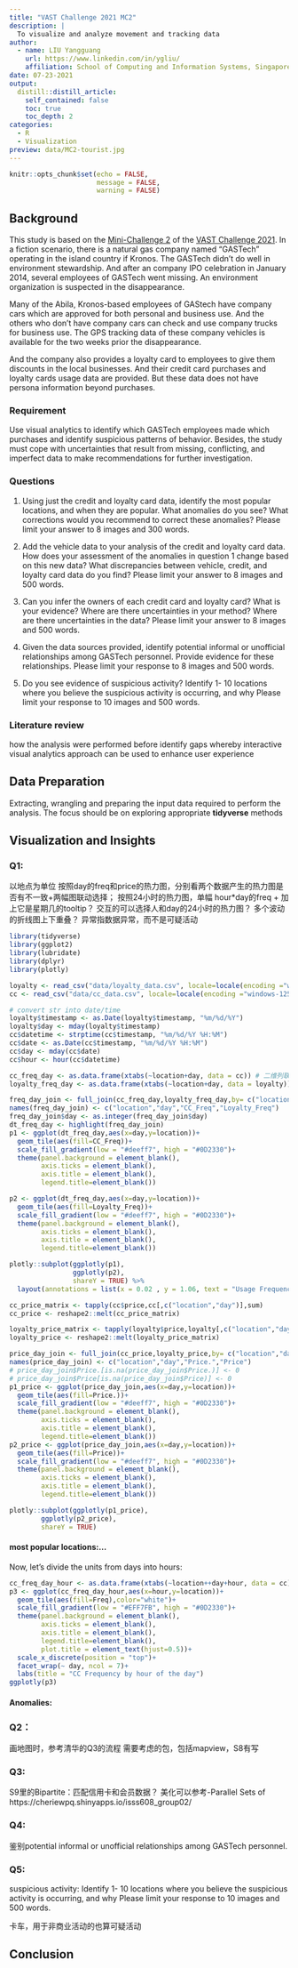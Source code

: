 ```yaml
---
title: "VAST Challenge 2021 MC2"
description: |
  To visualize and analyze movement and tracking data
author:
  - name: LIU Yangguang
    url: https://www.linkedin.com/in/ygliu/
    affiliation: School of Computing and Information Systems, Singapore Management
date: 07-23-2021
output:
  distill::distill_article:
    self_contained: false
    toc: true
    toc_depth: 2
categories:
  - R
  - Visualization
preview: data/MC2-tourist.jpg
---
```


```r
knitr::opts_chunk$set(echo = FALSE,
                      message = FALSE,
                      warning = FALSE)
```


## Background

This study is based on the [Mini-Challenge 2](https://vast-challenge.github.io/2021/MC2.html) of the [VAST Challenge 2021](https://vast-challenge.github.io/2021/). In a fiction scenario, there is a natural gas company named "GASTech" operating in the island country if Kronos. The GASTech didn't do well in environment stewardship. And after an company IPO celebration in January 2014, several employees of GASTech went missing. An environment organization is suspected in the disappearance.

Many of the Abila, Kronos-based employees of GAStech have company cars which are approved for both personal and business use. And the others who don't have company cars can check and use company trucks for business use. The GPS tracking data of these company vehicles is available for the two weeks prior the disappearance.

And the company also provides a loyalty card to employees to give them discounts in the local businesses. And their credit card purchases and loyalty cards usage data are provided. But these data does not have persona information beyond purchases.

### Requirement

Use visual analytics to identify which GASTech employees made which purchases and identify suspicious patterns of behavior. Besides, the study must cope with uncertainties that result from missing, conflicting, and imperfect data to make recommendations for further investigation.

### Questions

1. Using just the credit and loyalty card data, identify the most popular locations, and when they are popular. What anomalies do you see? What corrections would you recommend to correct these anomalies? Please limit your answer to 8 images and 300 words.

2. Add the vehicle data to your analysis of the credit and loyalty card data. How does your assessment of the anomalies in question 1 change based on this new data? What discrepancies between vehicle, credit, and loyalty card data do you find? Please limit your answer to 8 images and 500 words.

3. Can you infer the owners of each credit card and loyalty card? What is your evidence? Where are there uncertainties in your method? Where are there uncertainties in the data? Please limit your answer to 8 images and 500 words.

4. Given the data sources provided, identify potential informal or unofficial relationships among GASTech personnel. Provide evidence for these relationships. Please limit your response to 8 images and 500 words.

5. Do you see evidence of suspicious activity? Identify 1- 10 locations where you believe the suspicious activity is occurring, and why Please limit your response to 10 images and 500 words.

### Literature review

how the analysis were performed before
identify gaps whereby interactive visual analytics approach can be used to enhance user experience

## Data Preparation

Extracting, wrangling and preparing the input data required to perform the analysis. The focus should be on exploring appropriate **tidyverse** methods

## Visualization and Insights

### Q1:
以地点为单位
按照day的freq和price的热力图，分别看两个数据产生的热力图是否有不一致+两幅图联动选择；
按照24小时的热力图，单幅
hour*day的freq + 加上它是星期几的tooltip？
交互的可以选择人和day的24小时的热力图？
多个波动的折线图上下重叠？
异常指数据异常，而不是可疑活动

```r
library(tidyverse)
library(ggplot2)
library(lubridate)
library(dplyr)
library(plotly)
```


```r
loyalty <- read_csv("data/loyalty_data.csv", locale=locale(encoding ="windows-1252"))
cc <- read_csv("data/cc_data.csv", locale=locale(encoding ="windows-1252"))
```

```r
# convert str into date/time
loyalty$timestamp <- as.Date(loyalty$timestamp, "%m/%d/%Y")
loyalty$day <- mday(loyalty$timestamp)
cc$datetime <- strptime(cc$timestamp, "%m/%d/%Y %H:%M")
cc$date <- as.Date(cc$timestamp, "%m/%d/%Y %H:%M")
cc$day <- mday(cc$date)
cc$hour <- hour(cc$datetime)
```



```r
cc_freq_day <- as.data.frame(xtabs(~location+day, data = cc)) # 二维列联表
loyalty_freq_day <- as.data.frame(xtabs(~location+day, data = loyalty)) # 二维列联表

freq_day_join <- full_join(cc_freq_day,loyalty_freq_day,by= c("location","day"))
names(freq_day_join) <- c("location","day","CC_Freq","Loyalty_Freq")
freq_day_join$day <- as.integer(freq_day_join$day)
dt_freq_day <- highlight(freq_day_join)
p1 <- ggplot(dt_freq_day,aes(x=day,y=location))+
  geom_tile(aes(fill=CC_Freq))+
  scale_fill_gradient(low = "#deeff7", high = "#0D2330")+
  theme(panel.background = element_blank(),
        axis.ticks = element_blank(),
        axis.title = element_blank(),
        legend.title=element_blank())

p2 <- ggplot(dt_freq_day,aes(x=day,y=location))+
  geom_tile(aes(fill=Loyalty_Freq))+
  scale_fill_gradient(low = "#deeff7", high = "#0D2330")+
  theme(panel.background = element_blank(),
        axis.ticks = element_blank(),
        axis.title = element_blank(),
        legend.title=element_blank())

plotly::subplot(ggplotly(p1),
                ggplotly(p2),
                shareY = TRUE) %>% 
  layout(annotations = list(x = 0.02 , y = 1.06, text = "Usage Frequency of Credit (left) and Loyalty (right) Card", showarrow = F, xref='paper', yref='paper'))
```

```r
cc_price_matrix <- tapply(cc$price,cc[,c("location","day")],sum)
cc_price <- reshape2::melt(cc_price_matrix)

loyalty_price_matrix <- tapply(loyalty$price,loyalty[,c("location","day")],sum)
loyalty_price <- reshape2::melt(loyalty_price_matrix)

price_day_join <- full_join(cc_price,loyalty_price,by= c("location","day"))
names(price_day_join) <- c("location","day","Price.","Price")
# price_day_join$Price.[is.na(price_day_join$Price.)] <- 0
# price_day_join$Price[is.na(price_day_join$Price)] <- 0
p1_price <- ggplot(price_day_join,aes(x=day,y=location))+
  geom_tile(aes(fill=Price.))+
  scale_fill_gradient(low = "#deeff7", high = "#0D2330")+
  theme(panel.background = element_blank(),
        axis.ticks = element_blank(),
        axis.title = element_blank(),
        legend.title=element_blank())
p2_price <- ggplot(price_day_join,aes(x=day,y=location))+
  geom_tile(aes(fill=Price))+
  scale_fill_gradient(low = "#deeff7", high = "#0D2330")+
  theme(panel.background = element_blank(),
        axis.ticks = element_blank(),
        axis.title = element_blank(),
        legend.title=element_blank())

plotly::subplot(ggplotly(p1_price),
        ggplotly(p2_price),
        shareY = TRUE)

```

#### most popular locations:...

Now, let's divide the units from days into hours:

```r
cc_freq_day_hour <- as.data.frame(xtabs(~location++day+hour, data = cc))
p3 <- ggplot(cc_freq_day_hour,aes(x=hour,y=location))+
  geom_tile(aes(fill=Freq),color="white")+
  scale_fill_gradient(low = "#EFF7FB", high = "#0D2330")+
  theme(panel.background = element_blank(),
        axis.ticks = element_blank(),
        axis.title = element_blank(),
        legend.title=element_blank(),
        plot.title = element_text(hjust=0.5))+
  scale_x_discrete(position = "top")+
  facet_wrap(~ day, ncol = 7)+
  labs(title = "CC Frequency by hour of the day") 
ggplotly(p3)
```



#### Anomalies:


### Q2：
画地图时，参考清华的Q3的流程
需要考虑的包，包括mapview，S8有写


### Q3:
S9里的Bipartite：匹配信用卡和会员数据？
美化可以参考-Parallel Sets of https://cheriewpq.shinyapps.io/isss608_group02/

### Q4:
鉴别potential informal or unofficial relationships among GASTech personnel.

### Q5:
suspicious activity: Identify 1- 10 locations where you believe the suspicious activity is occurring, and why Please limit your response to 10 images and 500 words.

卡车，用于非商业活动的也算可疑活动

## Conclusion


